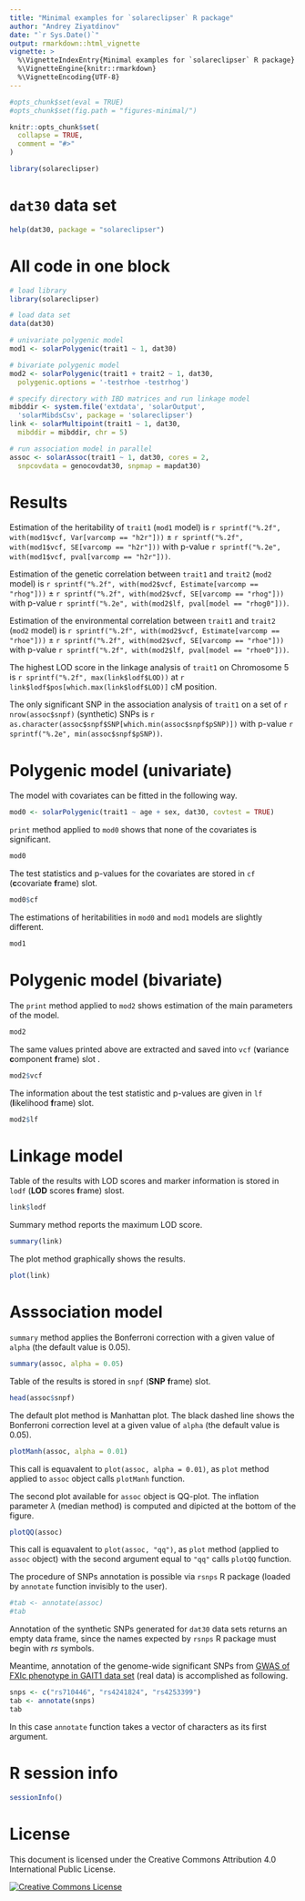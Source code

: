 ```yaml
---
title: "Minimal examples for `solareclipser` R package"
author: "Andrey Ziyatdinov"
date: "`r Sys.Date()`"
output: rmarkdown::html_vignette
vignette: >
  %\VignetteIndexEntry{Minimal examples for `solareclipser` R package}
  %\VignetteEngine{knitr::rmarkdown}
  %\VignetteEncoding{UTF-8}
---
```


```r
#opts_chunk$set(eval = TRUE)
#opts_chunk$set(fig.path = "figures-minimal/")
```

```r
knitr::opts_chunk$set(
  collapse = TRUE,
  comment = "#>"
)
```

```r
library(solareclipser)
```

# `dat30` data set 

```r
help(dat30, package = "solareclipser")
```

# All code in one block

```r
# load library
library(solareclipser)

# load data set
data(dat30)

# univariate polygenic model
mod1 <- solarPolygenic(trait1 ~ 1, dat30)

# bivariate polygenic model
mod2 <- solarPolygenic(trait1 + trait2 ~ 1, dat30,
  polygenic.options = '-testrhoe -testrhog')

# specify directory with IBD matrices and run linkage model
mibddir <- system.file('extdata', 'solarOutput',
  'solarMibdsCsv', package = 'solareclipser') 
link <- solarMultipoint(trait1 ~ 1, dat30,
  mibddir = mibddir, chr = 5)

# run association model in parallel
assoc <- solarAssoc(trait1 ~ 1, dat30, cores = 2,
  snpcovdata = genocovdat30, snpmap = mapdat30)
```  

# Results

Estimation of the heritability of `trait1` (`mod1` model) is `r sprintf("%.2f", with(mod1$vcf, Var[varcomp == "h2r"]))`
$\pm$ `r sprintf("%.2f", with(mod1$vcf, SE[varcomp == "h2r"]))`
with p-value `r sprintf("%.2e", with(mod1$vcf, pval[varcomp == "h2r"]))`.

Estimation of the genetic correlation between `trait1` and `trait2` (`mod2` model) 
is `r sprintf("%.2f", with(mod2$vcf, Estimate[varcomp == "rhog"]))`
$\pm$ `r sprintf("%.2f", with(mod2$vcf, SE[varcomp == "rhog"]))`
with p-value `r sprintf("%.2e", with(mod2$lf, pval[model == "rhog0"]))`.

Estimation of the environmental correlation between `trait1` and `trait2` (`mod2` model) 
is `r sprintf("%.2f", with(mod2$vcf, Estimate[varcomp == "rhoe"]))`
$\pm$ `r sprintf("%.2f", with(mod2$vcf, SE[varcomp == "rhoe"]))`
with p-value `r sprintf("%.2f", with(mod2$lf, pval[model == "rhoe0"]))`.

The highest LOD score in the linkage analysis of `trait1` on Chromosome 5 
is `r sprintf("%.2f", max(link$lodf$LOD))` at `r link$lodf$pos[which.max(link$lodf$LOD)]` cM position.

The only significant SNP in the association analysis of `trait1` 
on a set of `r nrow(assoc$snpf)` (synthetic) SNPs is 
`r as.character(assoc$snpf$SNP[which.min(assoc$snpf$pSNP)])`
with p-value `r sprintf("%.2e", min(assoc$snpf$pSNP))`.

# Polygenic model (univariate)

The model with covariates can be fitted in the following way.

```r
mod0 <- solarPolygenic(trait1 ~ age + sex, dat30, covtest = TRUE)
```

`print` method applied to `mod0` shows that none of the covariates is significant.

```r
mod0
```

The test statistics and p-values for the covariates are stored in `cf` (**c**covariate **f**rame) slot.

```r
mod0$cf
```

The estimations of heritabilities in `mod0` and `mod1` models are slightly different.

```r
mod1
```

# Polygenic model (bivariate)

The `print` method applied to `mod2` shows estimation of the main parameters of the model.

```r
mod2
```

The same values printed above are extracted and saved into `vcf` (**v**ariance **c**omponent **f**rame) slot .

```r
mod2$vcf
```

The information about the test statistic and p-values are given in `lf` (**l**ikelihood **f**rame) slot.

```r
mod2$lf
```

# Linkage model

Table of the results with LOD scores and marker information is stored in `lodf` (**LOD** scores **f**rame) slost.

```r
link$lodf
```

Summary method reports the maximum LOD score.

```r
summary(link)
```

The plot method graphically shows the results.

```r
plot(link)
```

# Asssociation model

`summary` method applies the Bonferroni correction with a given value of `alpha` (the default value is 0.05).

```r
summary(assoc, alpha = 0.05)
```

Table of the results is stored in `snpf` (**SNP** **f**rame) slot.

```r
head(assoc$snpf)
```

The default plot method is Manhattan plot.
The black dashed line shows the Bonferroni correction level at a given value of `alpha` (the default value is 0.05).

```r
plotManh(assoc, alpha = 0.01)
```

This call is equavalent to `plot(assoc, alpha = 0.01)`,
as `plot` method applied to `assoc` object calls `plotManh` function.

The second plot available for `assoc` object is QQ-plot.
The inflation parameter $\lambda$ (median method) is computed and dipicted at the bottom of the figure.

```r
plotQQ(assoc)
```

This call is equavalent to `plot(assoc, "qq")`,
as `plot` method (applied to `assoc` object) with the second argument equal to `"qq"` calls `plotQQ` function.

The procedure of SNPs annotation is possible via `rsnps` R package (loaded by `annotate` function invisibly to the user).

```r
#tab <- annotate(assoc)
#tab
```

Annotation of the synthetic SNPs generated for `dat30` data sets returns an empty data frame,
since the names expected by `rsnps` R package must begin with *rs* symbols.

Meantime, annotation of the genome-wide significant SNPs 
from [GWAS of FXIc phenotype in GAIT1 data set](http://ugcd.github.io/solarius/vignettes/modelsGAIT1.html#fxi)
(real data) is accomplished as following.

```r
snps <- c("rs710446", "rs4241824", "rs4253399")
tab <- annotate(snps)
tab
```

In this case `annotate` function takes a vector of characters as its first argument.

# R session info

```r
sessionInfo()
```

# License

This document is licensed under the Creative Commons Attribution 4.0 International Public License. 

[![Creative Commons License](http://i.creativecommons.org/l/by/4.0/88x31.png)](http://creativecommons.org/licenses/by/4.0/)


